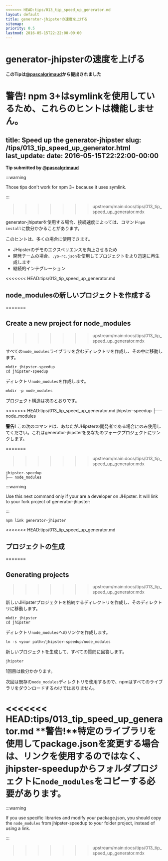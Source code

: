 ```yaml
---
<<<<<<< HEAD:tips/013_tip_speed_up_generator.md
layout: default
title: generator-jhipsterの速度を上げる
sitemap:
priority: 0.5
lastmod: 2016-05-15T22:22:00-00:00
---
```


# generator-jhipsterの速度を上げる

__このTipは[@pascalgrimaud](https://github.com/pascalgrimaud)から提出されました__

**警告!** npm 3+はsymlinkを使用しているため、これらのヒントは機能しません。
=======
title: Speed up the generator-jhipster
slug: /tips/013_tip_speed_up_generator.html
last_update:
  date: 2016-05-15T22:22:00-00:00
---

__Tip submitted by [@pascalgrimaud](https://github.com/pascalgrimaud)__

:::warning

Those tips don't work for npm 3+ because it uses symlink.

:::
>>>>>>> upstream/main:docs/tips/013_tip_speed_up_generator.mdx

generator-jhipsterを使用する場合、接続速度によっては、コマンド`npm install`に数分かかることがあります。

このヒントは、多くの場合に使用できます。

- JHipsterのデモのエクスペリエンスを向上させるため
- 開発チームの場合、`.yo-rc.json`を使用してプロジェクトをより迅速に再生成します
- 継続的インテグレーション

<<<<<<< HEAD:tips/013_tip_speed_up_generator.md
## node_modulesの新しいプロジェクトを作成する
=======

## Create a new project for node_modules
>>>>>>> upstream/main:docs/tips/013_tip_speed_up_generator.mdx

すべての`node_modules`ライブラリを含むディレクトリを作成し、その中に移動します。

```shell
mkdir jhipster-speedup
cd jhipster-speedup
```

ディレクトリ`node_modules`を作成します。

```shell
mkdir -p node_modules
```

プロジェクト構造は次のとおりです。

<<<<<<< HEAD:tips/013_tip_speed_up_generator.md
    jhipster-speedup
    ├── node_modules


**警告!** この次のコマンドは、あなたがJHipsterの開発者である場合にのみ使用してください。これはgenerator-jhipsterをあなたのフォークプロジェクトにリンクします。

=======
>>>>>>> upstream/main:docs/tips/013_tip_speed_up_generator.mdx
```
jhipster-speedup
├── node_modules
```

:::warning

Use this next command only if your are a developer on JHipster. It will link to your fork project of generator-jhipster:

:::

```shell
npm link generator-jhipster
```

<<<<<<< HEAD:tips/013_tip_speed_up_generator.md
## プロジェクトの生成
=======

## Generating projects
>>>>>>> upstream/main:docs/tips/013_tip_speed_up_generator.mdx

新しいJHipsterプロジェクトを格納するディレクトリを作成し、そのディレクトリに移動します。

```shell
mkdir jhipster
cd jhipster
```

ディレクトリ`node_modules`へのリンクを作成します。

```shell
ln -s <your path>/jhipster-speedup/node_modules
```

新しいプロジェクトを生成して、すべての質問に回答します。

```shell
jhipster
```

1回目は数分かかります。

次回は既存の`node_modules`ディレクトリを使用するので、npmはすべてのライブラリをダウンロードするわけではありません。

<<<<<<< HEAD:tips/013_tip_speed_up_generator.md
**警告!**特定のライブラリを使用してpackage.jsonを変更する場合は、リンクを使用するのではなく、
jhipster-speedupからフォルダプロジェクトに`node_modules`をコピーする必要があります。
=======
:::warning

If you use specific libraries and modify your package.json, you should copy the `node_modules`
from jhipster-speedup to your folder project, instead of using a link.

:::
>>>>>>> upstream/main:docs/tips/013_tip_speed_up_generator.mdx
